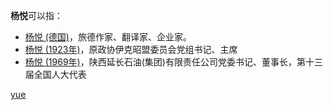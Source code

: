 '''杨悦'''可以指：
* [[杨悦_(德国)|杨悦 (德国)]]，旅德作家、翻译家、企业家。
* [[杨悦_(1923年)|杨悦 (1923年)]]，原政协伊克昭盟委员会党组书记、主席
* [[杨悦_(1969年)|杨悦 (1969年)]]，陕西延长石油(集团)有限责任公司党委书记、董事长，第十三届全国人大代表

{{disambig}}

[[Category:二字杨姓人名消歧义|yue]]